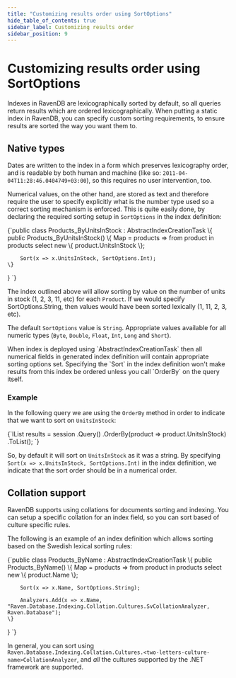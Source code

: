 ```yaml
---
title: "Customizing results order using SortOptions"
hide_table_of_contents: true
sidebar_label: Customizing results order
sidebar_position: 9
---
```



# Customizing results order using SortOptions

Indexes in RavenDB are lexicographically sorted by default, so all queries return results which are ordered lexicographically. When putting a static index in RavenDB, you can specify custom sorting requirements, to ensure results are sorted the way you want them to.

## Native types

Dates are written to the index in a form which preserves lexicography order, and is readable by both human and machine (like so: `2011-04-04T11:28:46.0404749+03:00`), so this requires no user intervention, too.

Numerical values, on the other hand, are stored as text and therefore require the user to specify explicitly what is the number type used so a correct sorting mechanism is enforced. This is quite easily done, by declaring the required sorting setup in `SortOptions` in the index definition:

<TabItem value="static_sorting1" label="static_sorting1">
<CodeBlock language="csharp">
{`public class Products_ByUnitsInStock : AbstractIndexCreationTask<Product>
\{
	public Products_ByUnitsInStock()
	\{
		Map = products => from product in products
						  select new
						  \{
							  product.UnitsInStock
						  \};

		Sort(x => x.UnitsInStock, SortOptions.Int);
	\}
\}
`}
</CodeBlock>
</TabItem>

The index outlined above will allow sorting by value on the number of units in stock (1, 2, 3, 11, etc) for each `Product`. If we would specify SortOptions.String, then values would have been sorted lexically (1, 11, 2, 3, etc).

The default `SortOptions` value is `String`. Appropriate values available for all numeric types (`Byte`, `Double`, `Float`, `Int`, `Long` and `Short`).

<Admonition type="note" title="Note">
When index is deployed using `AbstractIndexCreationTask` then all numerical fields in generated index definition will contain appropriate sorting options set.
</Admonition>

<Admonition type="note" title="Note">
Specifying the `Sort` in the index definition won't make results from this index be ordered unless you call `OrderBy` on the query itself.
</Admonition>

### Example

In the following query we are using the `OrderBy` method in order to indicate that we want to sort on `UnitsInStock`:

<TabItem value="static_sorting3" label="static_sorting3">
<CodeBlock language="csharp">
{`IList<Product> results = session
	.Query<Product>()
	.OrderBy(product => product.UnitsInStock)
	.ToList();
`}
</CodeBlock>
</TabItem>

So, by default it will sort on `UnitsInStock` as it was a string. By specifying `Sort(x => x.UnitsInStock, SortOptions.Int)` in the index definition, we indicate that the sort order should be in a numerical order. 

## Collation support

RavenDB supports using collations for documents sorting and indexing. You can setup a specific collation for an index field, so you can sort based of culture specific rules.

The following is an example of an index definition which allows sorting based on the Swedish lexical sorting rules:

<TabItem value="static_sorting2" label="static_sorting2">
<CodeBlock language="csharp">
{`public class Products_ByName : AbstractIndexCreationTask<Product>
\{
	public Products_ByName()
	\{
		Map = products => from product in products
						  select new
						  \{
							  product.Name
						  \};

		Sort(x => x.Name, SortOptions.String);

		Analyzers.Add(x => x.Name, "Raven.Database.Indexing.Collation.Cultures.SvCollationAnalyzer, Raven.Database");
	\}
\}
`}
</CodeBlock>
</TabItem>

In general, you can sort using `Raven.Database.Indexing.Collation.Cultures.<two-letters-culture-name>CollationAnalyzer`, and _all_ the cultures supported by the .NET framework are supported.

